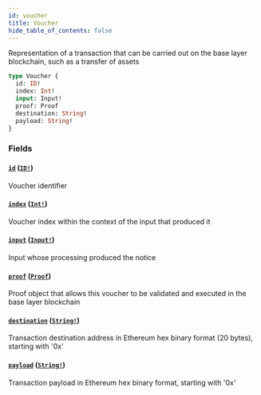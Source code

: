 ```yaml
---
id: voucher
title: Voucher
hide_table_of_contents: false
---
```



Representation of a transaction that can be carried out on the base layer blockchain, such as a transfer of assets

```graphql
type Voucher {
  id: ID!
  index: Int!
  input: Input!
  proof: Proof
  destination: String!
  payload: String!
}
```


### Fields

#### [`id`](#) ([`ID!`](../scalars/id.mdx))

Voucher identifier


#### [`index`](#) ([`Int!`](../scalars/int.mdx))

Voucher index within the context of the input that produced it


#### [`input`](#) ([`Input!`](./input.mdx))

Input whose processing produced the notice


#### [`proof`](#) ([`Proof`](./proof.mdx))

Proof object that allows this voucher to be validated and executed in the base layer blockchain


#### [`destination`](#) ([`String!`](../scalars/string.mdx))

Transaction destination address in Ethereum hex binary format (20 bytes), starting with '0x'


#### [`payload`](#) ([`String!`](../scalars/string.mdx))

Transaction payload in Ethereum hex binary format, starting with '0x'




